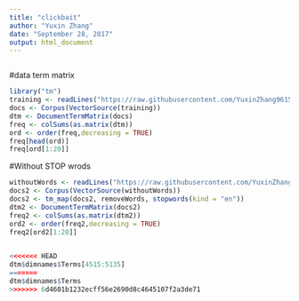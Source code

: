 ```yaml
---
title: "clickbait"
author: "Yuxin Zhang"
date: "September 28, 2017"
output: html_document
---
```


```r

```


#data term matrix
```r
library("tm")
training <- readLines("https://raw.githubusercontent.com/YuxinZhang9615/DS310_clickbait_group1/master/instances_train.jsonl")
docs <- Corpus(VectorSource(training))
dtm <- DocumentTermMatrix(docs)
freq <- colSums(as.matrix(dtm))
ord <- order(freq,decreasing = TRUE)
freq[head(ord)]
freq[ord[1:20]]


```

#Without STOP wrods
```r
withoutWords <- readLines("https://raw.githubusercontent.com/YuxinZhang9615/DS310_clickbait_group1/master/instances_train.jsonl")
docs2 <- Corpus(VectorSource(withoutWords))
docs2 <- tm_map(docs2, removeWords, stopwords(kind = "en"))
dtm2 <- DocumentTermMatrix(docs2)
freq2 <- colSums(as.matrix(dtm2))
ord2 <- order(freq2,decreasing = TRUE)
freq2[ord2[1:20]]
 
```

```r
<<<<<<< HEAD
dtm$dimnames$Terms[4515:5135]
=======
dtm$dimnames$Terms
>>>>>>> 6d4601b1232ecff56e2690d8c4645107f2a3de71
```

